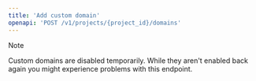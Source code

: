 ```yaml
---
title: 'Add custom domain'
openapi: 'POST /v1/projects/{project_id}/domains'
---
```


> [!NOTE]
> Custom domains are disabled temporarily. While they aren't enabled back again you might experience problems with this endpoint.